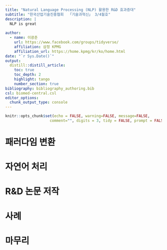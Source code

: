 ```yaml
---
title: "Natural Language Processing (NLP) 활용한 R&D 효과증대"
subtitle: "한국산업기술진흥협회  「기술과혁신」 3/4월호"
description: |
  NLP is great
  
author:
  - name: 이광춘
    url: https://www.facebook.com/groups/tidyverse/
    affiliation: 삼정 KPMG
    affiliation_url: https://home.kpmg/kr/ko/home.html
date: "`r Sys.Date()`"
output: 
  distill::distill_article:
    toc: true
    toc_depth: 2
    highlight: tango
    number_section: true
bibliography: bibliography_authoring.bib
csl: biomed-central.csl
editor_options: 
  chunk_output_type: console
---
```


```r
knitr::opts_chunk$set(echo = FALSE, warning=FALSE, message=FALSE,
                    comment="", digits = 3, tidy = FALSE, prompt = FALSE, fig.align = 'center')
```

# 패러다임 변환

# 자연어 처리

# R&D 논문 저작

# 사례

# 마무리






